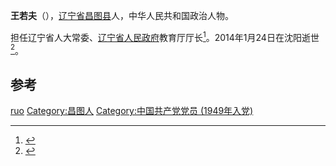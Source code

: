'''王若夫'''（{{bd|1912年||2014年|1月24日|catIdx=Wang}}），[[辽宁省|辽宁省]][[昌图县|昌图县]]人，中华人民共和国政治人物。

担任辽宁省人大常委、[[辽宁省人民政府|辽宁省人民政府]]教育厅厅长<ref>{{cite news|title=辽宁省教育厅机关离退休干部踊跃为四川地震灾区捐款|url=http://www.lnen.cn/secpage.htm?actionType=viewjsp&id=7941|accessdate=2014-01-29|newspaper=辽宁省教育厅|deadurl=yes|archiveurl=https://web.archive.org/web/20140222145309/http://www.lnen.cn/secpage.htm?actionType=viewjsp&id=7941|archivedate=2014-02-22}}</ref>。2014年1月24日在沈阳逝世<ref>{{cite news|title=王若夫同志逝世|url=http://cpc.people.com.cn/n/2014/0128/c87393-24249045.html|accessdate=2014-01-29|newspaper=人民网|archive-date=2014-04-02|archive-url=https://web.archive.org/web/20140402134925/http://cpc.people.com.cn/n/2014/0128/c87393-24249045.html|dead-url=no}}</ref>。

==参考==
{{reflist}}
{{中国政治人物小作品}}
{{DEFAULTSORT:wang ruofu}}
[[Category:王姓|ruo]]
[[Category:昌图人|Category:昌图人]]
[[Category:中国共产党党员_(1949年入党)|Category:中国共产党党员 (1949年入党)]]